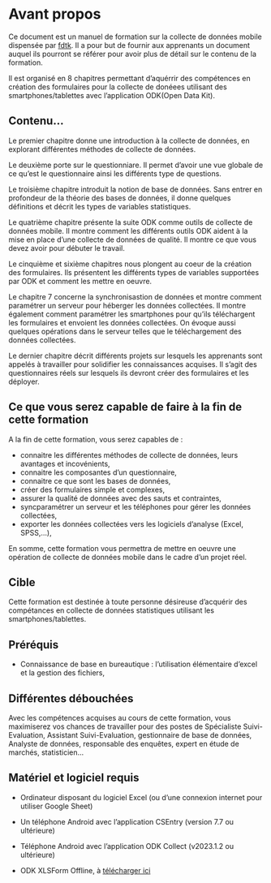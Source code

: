 # Avant propos {.unnumbered}

Ce document est un manuel de formation sur la collecte de données mobile dispensée par [fdtk](#). Il a pour but de fournir aux apprenants un document auquel ils pourront se référer pour avoir plus de détail sur le contenu de la formation.

Il est organisé en 8 chapitres permettant d'aquérrir des compétences en création des formulaires pour la collecte de donéees utilisant des smartphones/tablettes avec l'application ODK(Open Data Kit).

## Contenu...

Le premier chapitre donne une introduction à la collecte de données, en explorant différentes méthodes de collecte de données.

Le deuxième porte sur le questionniare. Il permet d'avoir une vue globale de ce qu'est le questionnaire ainsi les différents type de questions.

Le troisième chapitre introduit la notion de base de données. Sans entrer en profondeur de la théorie des bases de données, il donne quelques définitions et décrit les types de variables statistiques.

Le quatrième chapitre présente la suite ODK comme outils de collecte de données mobile. Il montre comment les différents outils ODK aident à la mise en place d'une collecte de données de qualité. Il montre ce que vous devez avoir pour débuter le travail.

Le cinquième et sixième chapitres nous plongent au coeur de la création des formulaires. Ils présentent les différents types de variables supportées par ODK et comment les mettre en oeuvre.

Le chapitre 7 concerne la synchronisastion de données et montre comment paramétrer un serveur pour héberger les données collectées. Il montre également comment paramétrer les smartphones pour qu'ils téléchargent les formulaires et envoient les données collectées. On évoque aussi quelques opérations dans le serveur telles que le téléchargement des données collectées.

Le dernier chapitre décrit différents projets sur lesquels les apprenants sont appelés à travailler pour solidifier les connaissances acquises. Il s'agit des questionnaires réels sur lesquels ils devront créer des formulaires et les déployer.

## Ce que vous serez capable de faire à la fin de cette formation

A la fin de cette formation, vous serez capables de :

-   connaitre les différentes méthodes de collecte de données, leurs avantages et incovénients,
-   connaitre les composantes d'un questionnaire,
-   connaitre ce que sont les bases de données,
-   créer des formulaires simple et complexes,
-   assurer la qualité de données avec des sauts et contraintes,
-   syncparamétrer un serveur et les téléphones pour gérer les données collectées,
-   exporter les données collectées vers les logiciels d'analyse (Excel, SPSS,...),

En somme, cette formation vous permettra de mettre en oeuvre une opération de collecte de données mobile dans le cadre d'un projet réel.

## Cible

Cette formation est destinée à toute personne désireuse d'acquérir des compétances en collecte de données statistiques utilisant les smartphones/tablettes.

## Préréquis

-   Connaissance de base en bureautique : l'utilisation élémentaire d'excel et la gestion des fichiers,

## Différentes débouchées

Avec les compétences acquises au cours de cette formation, vous maximiserez vos chances de travailler pour des postes de Spécialiste Suivi-Evaluation, Assistant Suivi-Evaluation, gestionnaire de base de données, Analyste de données, responsable des enquêtes, expert en étude de marchés, statisticien...

## Matériel et logiciel requis

-   Ordinateur disposant du logiciel Excel (ou d'une connexion internet pour utiliser Google Sheet)

-   Un téléphone Android avec l'application CSEntry (version 7.7 ou ultérieure)

- Téléphone Android avec l'application ODK Collect (v2023.1.2 ou ultérieure)

- ODK XLSForm Offline, à [télécharger ici](#)